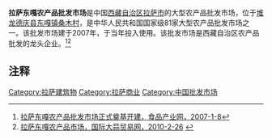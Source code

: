 '''拉萨东嘎农产品批发市场'''是中国[[西藏自治区|西藏自治区]][[拉萨市|拉萨市]]的大型农产品批发市场，位于[[堆龙德庆县|堆龙德庆县]][[东嘎镇|东嘎镇]][[桑木村|桑木村]]，是中华人民共和国国家级81家大型农产品批发市场之一。该批发市场建于2007年，于当年投入使用。该批发市场是西藏自治区农产品批发的龙头企业。<ref>[http://www.foodqs.cn/news/gnspzs01/20071885933.htm 拉萨东嘎农产品批发市场正式奠基开建，食品产业网，2007-1-8]{{Dead link|date=2019年4月 |bot=InternetArchiveBot |fix-attempted=yes }}</ref><ref>[http://www.51garlic.com/Comprehensive/2010/201002/10946.html 拉萨东嘎农产品市场，国际大蒜贸易网，2010-2-26] {{webarchive|url=https://web.archive.org/web/20140728030034/http://www.51garlic.com/Comprehensive/2010/201002/10946.html |date=2014-07-28 }}</ref>

==注释==
{{reflist}}

{{拉萨地标}}

[[Category:拉萨建筑物|Category:拉萨建筑物]]
[[Category:拉萨商业|Category:拉萨商业]]
[[Category:中国批发市场|Category:中国批发市场]]